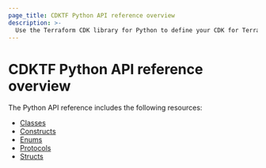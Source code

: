 ```yaml
---
page_title: CDKTF Python API reference overview
description: >-
  Use the Terraform CDK library for Python to define your CDK for Terraform application.
---
```


# CDKTF Python API reference overview

The Python API reference includes the following resources:

- [Classes](/terraform/cdktf/api-reference/python/classes)
- [Constructs](/terraform/cdktf/api-reference/python/constructs)
- [Enums](/terraform/cdktf/api-reference/python/enums)
- [Protocols](/terraform/cdktf/api-reference/python/protocols)
- [Structs](/terraform/cdktf/api-reference/python/structs)
